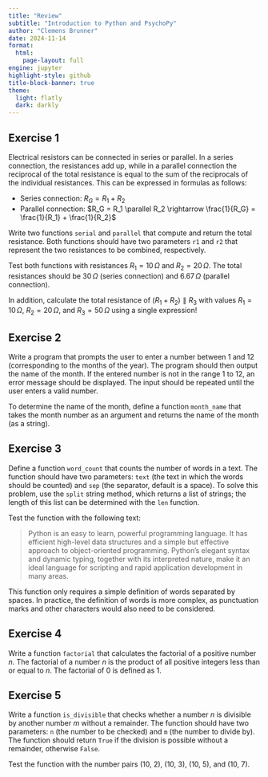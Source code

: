 ```yaml
---
title: "Review"
subtitle: "Introduction to Python and PsychoPy"
author: "Clemens Brunner"
date: 2024-11-14
format:
  html:
    page-layout: full
engine: jupyter
highlight-style: github
title-block-banner: true
theme:
  light: flatly
  dark: darkly
---
```


## Exercise 1

Electrical resistors can be connected in series or parallel. In a series connection, the resistances add up, while in a parallel connection the reciprocal of the total resistance is equal to the sum of the reciprocals of the individual resistances. This can be expressed in formulas as follows:

- Series connection: $R_G = R_1 + R_2$
- Parallel connection: $R_G = R_1 \parallel R_2 \rightarrow \frac{1}{R_G} = \frac{1}{R_1} + \frac{1}{R_2}$

Write two functions `serial` and `parallel` that compute and return the total resistance. Both functions should have two parameters `r1` and `r2` that represent the two resistances to be combined, respectively.

Test both functions with resistances $R_1 = 10\,\Omega$ and $R_2 = 20\,\Omega$. The total resistances should be $30\,\Omega$ (series connection) and $6.67\,\Omega$ (parallel connection).

In addition, calculate the total resistance of $(R_1 + R_2) \parallel R_3$ with values $R_1 = 10\,\Omega$, $R_2 = 20\,\Omega$, and $R_3 = 50\,\Omega$ using a single expression!


## Exercise 2

Write a program that prompts the user to enter a number between 1 and 12 (corresponding to the months of the year). The program should then output the name of the month. If the entered number is not in the range 1 to 12, an error message should be displayed. The input should be repeated until the user enters a valid number.

To determine the name of the month, define a function `month_name` that takes the month number as an argument and returns the name of the month (as a string).


## Exercise 3

Define a function `word_count` that counts the number of words in a text. The function should have two parameters: `text` (the text in which the words should be counted) and `sep` (the separator, default is a space). To solve this problem, use the `split` string method, which returns a list of strings; the length of this list can be determined with the `len` function.

Test the function with the following text:

> Python is an easy to learn, powerful programming language. It has efficient high-level data structures and a simple but effective approach to object-oriented programming. Python's elegant syntax and dynamic typing, together with its interpreted nature, make it an ideal language for scripting and rapid application development in many areas.

::: {.callout-note}
This function only requires a simple definition of words separated by spaces. In practice, the definition of words is more complex, as punctuation marks and other characters would also need to be considered.
:::


## Exercise 4

Write a function `factorial` that calculates the factorial of a positive number $n$. The factorial of a number $n$ is the product of all positive integers less than or equal to $n$. The factorial of 0 is defined as 1.


## Exercise 5

Write a function `is_divisible` that checks whether a number $n$ is divisible by another number $m$ without a remainder. The function should have two parameters: `n` (the number to be checked) and `m` (the number to divide by). The function should return `True` if the division is possible without a remainder, otherwise `False`.

Test the function with the number pairs (10, 2), (10, 3), (10, 5), and (10, 7).

